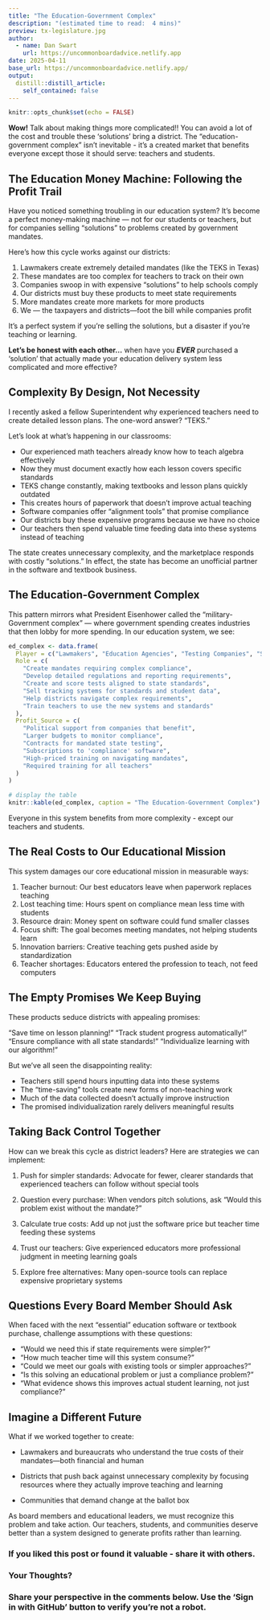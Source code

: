 ```yaml
---
title: "The Education-Government Complex"
description: "(estimated time to read:  4 mins)"
preview: tx-legislature.jpg
author:
  - name: Dan Swart
    url: https://uncommonboardadvice.netlify.app
date: 2025-04-11
base_url: https://uncommonboardadvice.netlify.app/
output:
  distill::distill_article:
    self_contained: false
---
```



```r
knitr::opts_chunk$set(echo = FALSE)
```



<div class="callout-important">
<strong>Wow!</strong> Talk about making things more complicated!!  You can avoid a lot of the cost and trouble these 'solutions' bring a district.  The "education-government complex" isn't inevitable - it's a created market that benefits everyone except those it should serve: teachers and students.
</div>




## The Education Money Machine: Following the Profit Trail

Have you noticed something troubling in our education system? It's become a perfect money-making machine — not for our students or teachers, but for companies selling "solutions" to problems created by government mandates.

Here's how this cycle works against our districts:

1. Lawmakers create extremely detailed mandates (like the TEKS in Texas)
2. These mandates are too complex for teachers to track on their own
3. Companies swoop in with expensive "solutions" to help schools comply
4. Our districts must buy these products to meet state requirements
5. More mandates create more markets for more products
6. We — the taxpayers and districts—foot the bill while companies profit

It's a perfect system if you're selling the solutions, but a disaster if you're teaching or learning.

<div class="callout-tip">
<strong>Let's be honest with each other...</strong> when have you ***EVER*** purchased a 'solution' that actually made your education delivery system less complicated and more effective?
</div>


## Complexity By Design, Not Necessity

I recently asked a fellow Superintendent why experienced teachers need to create detailed lesson plans. The one-word answer? "TEKS."

Let's look at what's happening in our classrooms:

- Our experienced math teachers already know how to teach algebra effectively
- Now they must document exactly how each lesson covers specific standards
- TEKS change constantly, making textbooks and lesson plans quickly outdated
- This creates hours of paperwork that doesn't improve actual teaching
- Software companies offer "alignment tools" that promise compliance
- Our districts buy these expensive programs because we have no choice
- Our teachers then spend valuable time feeding data into these systems instead of teaching

The state creates unnecessary complexity, and the marketplace responds with costly "solutions." In effect, the state has become an unofficial partner in the software and textbook business.


## The Education-Government Complex

This pattern mirrors what President Eisenhower called the "military-Government complex" — where government spending creates industries that then lobby for more spending. In our education system, we see:

```r
ed_complex <- data.frame(
  Player = c("Lawmakers", "Education Agencies", "Testing Companies", "Software Vendors", "Consultants", "Professional Development"),
  Role = c(
    "Create mandates requiring complex compliance",
    "Develop detailed regulations and reporting requirements",
    "Create and score tests aligned to state standards",
    "Sell tracking systems for standards and student data",
    "Help districts navigate complex requirements",
    "Train teachers to use the new systems and standards"
  ),
  Profit_Source = c(
    "Political support from companies that benefit",
    "Larger budgets to monitor compliance",
    "Contracts for mandated state testing",
    "Subscriptions to 'compliance' software",
    "High-priced training on navigating mandates",
    "Required training for all teachers"
  )
)

# display the table
knitr::kable(ed_complex, caption = "The Education-Government Complex")

```

Everyone in this system benefits from more complexity - except our teachers and students.


## The Real Costs to Our Educational Mission
This system damages our core educational mission in measurable ways:

1. Teacher burnout: Our best educators leave when paperwork replaces teaching
1. Lost teaching time: Hours spent on compliance mean less time with students
1. Resource drain: Money spent on software could fund smaller classes
1. Focus shift: The goal becomes meeting mandates, not helping students learn
1. Innovation barriers: Creative teaching gets pushed aside by standardization
1. Teacher shortages: Educators entered the profession to teach, not feed computers


## The Empty Promises We Keep Buying

These products seduce districts with appealing promises:

"Save time on lesson planning!"
"Track student progress automatically!"
"Ensure compliance with all state standards!"
"Individualize learning with our algorithm!"

But we've all seen the disappointing reality:

* Teachers still spend hours inputting data into these systems
* The "time-saving" tools create new forms of non-teaching work
* Much of the data collected doesn't actually improve instruction
* The promised individualization rarely delivers meaningful results


## Taking Back Control Together

How can we break this cycle as district leaders? Here are strategies we can implement:

1. Push for simpler standards: Advocate for fewer, clearer standards that experienced teachers can follow without special tools

2. Question every purchase: When vendors pitch solutions, ask "Would this problem exist without the mandate?"

3. Calculate true costs: Add up not just the software price but teacher time feeding these systems

4. Trust our teachers: Give experienced educators more professional judgment in meeting learning goals

5. Explore free alternatives: Many open-source tools can replace expensive proprietary systems


## Questions Every Board Member Should Ask

When faced with the next "essential" education software or textbook purchase, challenge assumptions with these questions:

- "Would we need this if state requirements were simpler?"
- "How much teacher time will this system consume?"
- "Could we meet our goals with existing tools or simpler approaches?"
- "Is this solving an educational problem or just a compliance problem?"
- "What evidence shows this improves actual student learning, not just compliance?"


## Imagine a Different Future

What if we worked together to create:

* Lawmakers and bureaucrats who understand the true costs of their mandates—both financial and human

* Districts that push back against unnecessary complexity by focusing resources where they actually improve teaching and learning

* Communities that demand change at the ballot box

As board members and educational leaders, we must recognize this problem and take action. Our teachers, students, and communities deserve better than a system designed to generate profits rather than learning.




### If you liked this post or found it valuable - share it with others.


### Your Thoughts?

### Share your perspective in the comments below. Use the 'Sign in with GitHub' button to verify you're not a robot.

